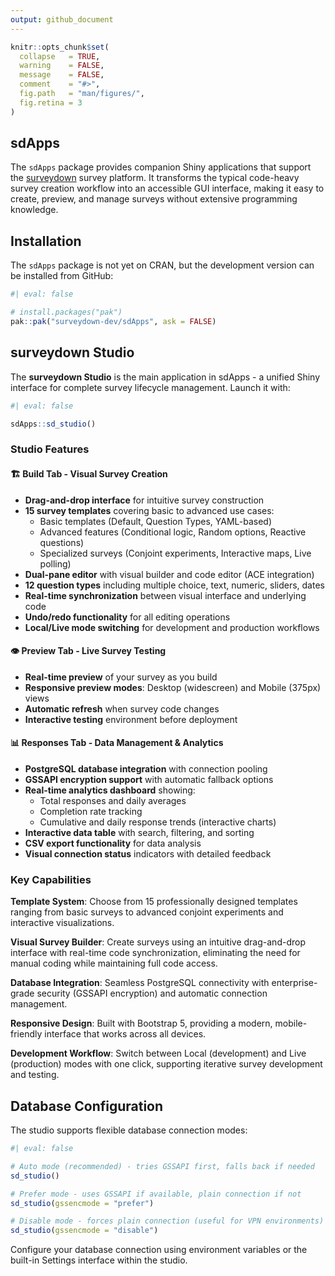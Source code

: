 ```yaml
---
output: github_document
---
```


<!-- README.md is generated from README.Rmd. Please edit this file -->

```r
knitr::opts_chunk$set(
  collapse   = TRUE,
  warning    = FALSE,
  message    = FALSE,
  comment    = "#>",
  fig.path   = "man/figures/",
  fig.retina = 3
)
```

## sdApps

The `sdApps` package provides companion Shiny applications that support the [surveydown](https://surveydown.org/) survey platform. It transforms the typical code-heavy survey creation workflow into an accessible GUI interface, making it easy to create, preview, and manage surveys without extensive programming knowledge.

## Installation

The `sdApps` package is not yet on CRAN, but the development version can be installed from GitHub:

```r
#| eval: false

# install.packages("pak")
pak::pak("surveydown-dev/sdApps", ask = FALSE)
```

## surveydown Studio

The **surveydown Studio** is the main application in sdApps - a unified Shiny interface for complete survey lifecycle management. Launch it with:

```r
#| eval: false

sdApps::sd_studio()
```

### Studio Features

#### 🏗️ **Build Tab** - Visual Survey Creation
- **Drag-and-drop interface** for intuitive survey construction
- **15 survey templates** covering basic to advanced use cases:
  - Basic templates (Default, Question Types, YAML-based)
  - Advanced features (Conditional logic, Random options, Reactive questions)
  - Specialized surveys (Conjoint experiments, Interactive maps, Live polling)
- **Dual-pane editor** with visual builder and code editor (ACE integration)
- **12 question types** including multiple choice, text, numeric, sliders, dates
- **Real-time synchronization** between visual interface and underlying code
- **Undo/redo functionality** for all editing operations
- **Local/Live mode switching** for development and production workflows

#### 👁️ **Preview Tab** - Live Survey Testing  
- **Real-time preview** of your survey as you build
- **Responsive preview modes**: Desktop (widescreen) and Mobile (375px) views
- **Automatic refresh** when survey code changes
- **Interactive testing** environment before deployment

#### 📊 **Responses Tab** - Data Management & Analytics
- **PostgreSQL database integration** with connection pooling
- **GSSAPI encryption support** with automatic fallback options
- **Real-time analytics dashboard** showing:
  - Total responses and daily averages
  - Completion rate tracking
  - Cumulative and daily response trends (interactive charts)
- **Interactive data table** with search, filtering, and sorting
- **CSV export functionality** for data analysis
- **Visual connection status** indicators with detailed feedback

### Key Capabilities

**Template System**: Choose from 15 professionally designed templates ranging from basic surveys to advanced conjoint experiments and interactive visualizations.

**Visual Survey Builder**: Create surveys using an intuitive drag-and-drop interface with real-time code synchronization, eliminating the need for manual coding while maintaining full code access.

**Database Integration**: Seamless PostgreSQL connectivity with enterprise-grade security (GSSAPI encryption) and automatic connection management.

**Responsive Design**: Built with Bootstrap 5, providing a modern, mobile-friendly interface that works across all devices.

**Development Workflow**: Switch between Local (development) and Live (production) modes with one click, supporting iterative survey development and testing.

## Database Configuration

The studio supports flexible database connection modes:

```r
#| eval: false

# Auto mode (recommended) - tries GSSAPI first, falls back if needed
sd_studio()

# Prefer mode - uses GSSAPI if available, plain connection if not  
sd_studio(gssencmode = "prefer")

# Disable mode - forces plain connection (useful for VPN environments)
sd_studio(gssencmode = "disable")
```

Configure your database connection using environment variables or the built-in Settings interface within the studio.
